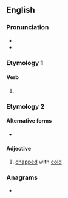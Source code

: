 ==English==

===Pronunciation===
* {{IPA|en|/spɹeɪd/}}
* {{rhymes|en|eɪd|s=1}}

===Etymology 1===

====Verb====
{{head|en|verb form}}

# {{en-past of|spray}}

===Etymology 2===

====Alternative forms====
* {{l|en|spraid}}

====Adjective====
{{en-adj}}

# {{lb|en|UK|dialect|obsolete}} [[chapped]] with [[cold]]

===Anagrams===
* {{anagrams|en|a=adeprsy|praysed|spready}}
